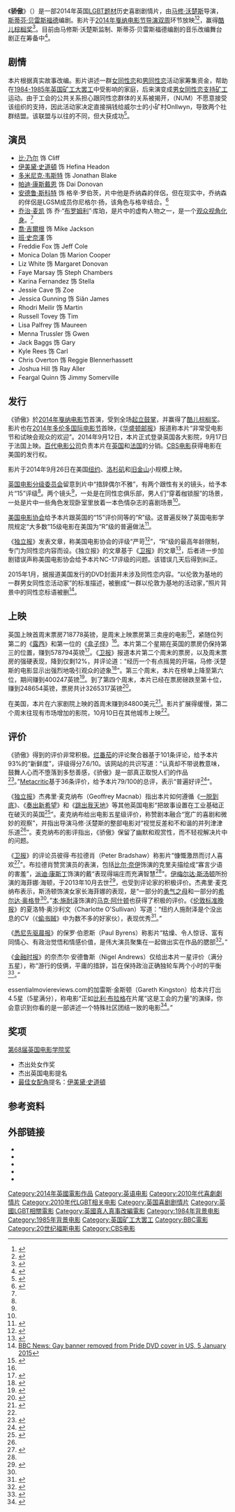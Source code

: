 {{noteTA
|T=zh-cn:骄傲 (电影);zh-tw:驕傲大聯盟;zh-hk:大愛．同行
|G1=Show
|G2=Movie
|1=zh-cn:骄傲;zh-tw:驕傲大聯盟;zh-hk:大愛．同行
}}
{{Infobox film
| name           = 骄傲
| original_name  = {{lang|en|Pride}}
| image          = Pride poster.jpg
| alt            = 
| caption        = 英国发行海报
| director       = [[马修·沃楚斯|马修·沃楚斯]]
| producer       = 大卫·利文斯通
| writer         = [[斯蒂芬·贝雷斯福德|斯蒂芬·贝雷斯福德]]
| starring       = [[比·乃尔|比·乃尔]]<br />[[伊美黛·史道顿|伊美黛·史道顿]]<br />[[多米尼克·韦斯特|多米尼克·韦斯特]]<br>[[派迪·奥斯丁|派迪·奥斯丁]]<br>[[安德鲁·斯科特|安德鲁·斯科特]]<br>[[乔治·麦凯_(演员)|乔治·麦凯]]<br>[[约瑟夫·吉尔甘|约瑟夫·吉尔甘]]<br>[[本·施耐泽|本·施耐泽]]
| music          = 克里斯托弗·南丁格尔
| cinematography = Tat Radcliffe
| editing        = 梅兰妮·奥利弗
| studio         = [[BBC电影|BBC电影]]<br />Calamity Films
| distributor    = [[Pathé|Pathé]]
| released       = {{Film date|df=y|2014|05|23|[[2014年戛纳电影节|戛纳电影节]]|2014|09|12|{{UK}}}}
| runtime        = 120分钟<!--Theatrical runtime: 120:00--><ref>{{BBFC title|AFF315098|Pride}}</ref>
| country        = {{UK}}
| language       = 英语
| budget         = 
| gross          = $147万美元<ref name="BoxOfficeMojo">{{mojo title|pride2014|Pride}}</ref>
| tw_name        = 驕傲大聯盟
| hk_name        = 大愛．同行
| cn_name        = 骄傲
}}

《'''骄傲'''》（{{lang-en|'''''Pride'''''}}）是一部2014年英国[[LGBT相关电影列表|LGBT题材]]历史喜剧剧情片，由[[马修·沃楚斯|马修·沃楚斯]]导演，[[斯蒂芬·贝雷斯福德|斯蒂芬·贝雷斯福德]]编剧。影片于[[2014年戛纳电影节|2014年戛纳电影节]][[导演双周|导演双周]]环节放映<ref name="Cannes2014">{{cite web|last=Goodfellow|first=Melanie|title=Cannes Directors' Fortnight 2014 lineup unveiled|date=22 April 2014|work=Screendaily|publisher=Screen International|url=http://www.screendaily.com/festivals/cannes/cannes-directors-fortnight-2014-lineup-unveiled/5070844.article|accessdate=2015-02-10|archive-date=2019-05-29|archive-url=https://web.archive.org/web/20190529214603/https://www.screendaily.com/festivals/cannes/cannes-directors-fortnight-2014-lineup-unveiled/5070844.article|dead-url=no}}</ref><ref name="BFI">{{cite web|title=British film talent gathers for Cannes send-off|date=9 May 2014|work=英国电影学院|url=http://www.bfi.org.uk/news-opinion/news-bfi/features/pictures-brit-talent-gathers-cannes-send-off}}</ref>，赢得[[酷儿棕榈奖|酷儿棕榈奖]]<ref>{{cite web|language=fr|title=Festival de Cannes: la "Queer Palm" décernée à "Pride" du Britannique Matthew Warchus|date=23 May 2014|work=Le Soir|url=http://www.lesoir.be/553101/article/actualite/fil-info/fil-info-culture/2014-05-23/festival-cannes-queer-palm-decernee-pride-du-britannique-matthew-w/|accessdate=2015-02-10|archive-date=2014-05-24|archive-url=https://web.archive.org/web/20140524012649/http://www.lesoir.be/553101/article/actualite/fil-info/fil-info-culture/2014-05-23/festival-cannes-queer-palm-decernee-pride-du-britannique-matthew-w|dead-url=no}}</ref>。目前由马修斯·沃楚斯监制、斯蒂芬·贝雷斯福德编剧的音乐改编舞台剧正在筹备中<ref>{{cite web|last=Mitford|first=Oliver|title=Blockbuster British film Pride could become a stage musical|date=9 October 2014|work=Best of Theatre|url=https://www.bestoftheatre.co.uk/blog/post/pride-musical}}</ref>。

== 剧情 ==
本片根据真实故事改编。影片讲述一群[[女同性恋|女同性恋]]和[[男同性恋|男同性恋]]活动家筹集资金，帮助在[[1984-1985年英国矿工大罢工|1984-1985年英国矿工大罢工]]中受影响的家庭，后来演变成[[男女同性恋支持矿工|男女同性恋支持矿工]]运动。由于工会的公共关系担心跟同性恋群体的关系被揭开，{{le|英国全国矿工联合会|National Union of Mineworkers (Great Britain)}}（NUM）不愿意接受该组织的支持，因此活动家决定直接捐钱给威尔士的小矿村Onllwyn，导致两个社群结盟。该联盟与以往的不同，但大获成功<ref name="indiewire">{{cite web|last=Knegt|first=Peter|title=Here's The First Image From Matthew Marchus's 'Pride,' Which Will Close Directors' Fortnight at Cannes|date=22 April 2014|work=Indiewire|url=http://blogs.indiewire.com/bent/heres-the-first-image-from-matthew-marchuss-pride-which-will-close-directors-fortnight-at-cannes-20140422|access-date=2015-02-10|archive-url=https://web.archive.org/web/20141006135935/http://blogs.indiewire.com/bent/heres-the-first-image-from-matthew-marchuss-pride-which-will-close-directors-fortnight-at-cannes-20140422|archive-date=2014-10-06|dead-url=yes}}</ref>。

== 演员 ==
{{div col begin}}
* [[比·乃尔|比·乃尔]] 饰 Cliff
* [[伊美黛·史道頓|伊美黛·史道頓]] 饰 Hefina Headon
* [[多米尼克·韦斯特|多米尼克·韦斯特]] 饰 Jonathan Blake
* [[帕迪·康斯戴恩|帕迪·康斯戴恩]] 饰 Dai Donovan
* [[安德鲁·斯科特|安德鲁·斯科特]] 饰 格辛·罗伯茨，片中他是乔纳森的伴侶，但在现实中，乔纳森的伴侶是LGSM成员你尼格尔·扬，该角色与格辛结合。<ref name="Kellaway">{{cite news|last=Kellaway|first=Kate|authorlink=Kate Kellaway|title=When miners and gay activists united: the real story of the film Pride|work=[[卫报|卫报]]|date=31 August 2014|url=http://www.theguardian.com/film/2014/aug/31/pride-film-gay-activists-miners-strike-interview|accessdate=2015-02-10|archive-date=2015-12-21|archive-url=https://web.archive.org/web/20151221120300/http://www.theguardian.com/film/2014/aug/31/pride-film-gay-activists-miners-strike-interview|dead-url=no}}</ref>
* [[乔治·麦凯_(演员)|乔治·麦凯]] 饰 乔·“[[布罗姆利区|布罗姆利]]”·库珀，是片中的虚构人物之一，是一个[[观众视角化身|观众视角化身]]。<ref name="Kellaway" />
* [[喬·吉爾根|喬·吉爾根]] 饰 Mike Jackson
* [[班·史奈澤|班·史奈澤]] 饰 {{link-en|馬克·艾希頓|Mark Ashton}}
* Freddie Fox 饰 Jeff Cole
* Monica Dolan 饰 Marion Cooper
* Liz White 饰 Margaret Donovan
* Faye Marsay 饰 Steph Chambers
* Karina Fernandez 饰 Stella
* Jessie Cave 饰 Zoe
* Jessica Gunning 饰 Siân James
* Rhodri Meilir 饰 Martin
* Russell Tovey 饰 Tim
* Lisa Palfrey 饰 Maureen
* Menna Trussler 饰 Gwen
* Jack Baggs 饰 Gary
* Kyle Rees 饰 Carl
* Chris Overton 饰 Reggie Blennerhassett
* Joshua Hill 饰 Ray Aller
* Feargal Quinn 饰 Jimmy Somerville
{{div col end}}

== 发行 ==
《骄傲》於[[2014年戛纳电影节|2014年戛纳电影节]]首演，受到全场[[起立鼓掌|起立鼓掌]]，并赢得了[[酷儿棕榈奖|酷儿棕榈奖]]。影片也在[[2014年多伦多国际电影节|2014年多伦多国际电影节]]首映，《[[华盛顿邮报|华盛顿邮报]]》报道称本片“非常受电影节和试映会观众的欢迎”。2014年9月12日，本片正式登录英国各大影院，9月17日于法国上映。[[百代电影公司|百代电影公司]]负责本片在[[英国|英国]]和[[法国|法国]]的分销。[[CBS电影|CBS电影]]获得电影在美国的发行权。

影片于2014年9月26日在美国[[纽约|纽约]]、[[洛杉矶|洛杉矶]]和[[旧金山|旧金山]]小规模上映。

[[英国电影分级委员会|英国电影分级委员会]]留意到片中“措辞偶尔不雅”，有两个跟性有关的镜头，给予本片“15”评级<ref name="Independent ratings" />。两个镜头<ref name="Independent ratings" />，一处是在同性恋俱乐部，男人们“穿着枷锁服”的场景，一处是片中一些角色发现卧室里放着一本色情杂志的喜剧场景<ref name="Independent ratings" />。

[[美国电影协会|美国电影协会]]给予本片跟英国的“15”评价同等的“R”级。这普遍反映了英国电影学院规定“大多数”15级电影在美国为“R”级的普遍做法<ref>{{cite web|last1=Brooke|first1=Michael|title=The US Ratings System|url=http://www.screenonline.org.uk/film/id/594087/|website=BFI Screenonline|accessdate=15 January 2015}}</ref>。

《[[独立报|独立报]]》发表文章，称美国电影协会的评级“严苛<ref name="Independent ratings">{{cite news|last=Burrell|first=Ian|title=Pride: Are US film censors pandering to homophobia?|work=[[The_Independent|The Independent]]|publisher=Independent Print Limited|date=30 September 2014|accessdate=3 October 2014|url=http://www.independent.co.uk/arts-entertainment/films/features/pride-are-censors-pandering-to-homophobia-9765935.html}}</ref>”，“R”级的最高年龄限制，专门为同性恋内容而设。《独立报》的文章基于《[[卫报|卫报]]》的文章<ref name="Guardian ratings">{{cite news|last=Child|first=Ben|title=US censors accused of homophobia over restrictive Pride rating|work=[[The_Guardian|The Guardian]]|publisher=Guardian Media Group|date=2 October 2014|accessdate=3 October 2014|url=http://www.theguardian.com/film/2014/oct/02/pride-us-censors-accused-of-homophobia}}</ref>，后者进一步加剧错误声称美国电影协会给予本片NC-17评级的问题。该错误几天后得到纠正。

2015年1月，据报道美国发行的DVD封面并未涉及同性恋内容。“以伦敦为基地的一群男女同性恋活动家”的标准描述，被删成“一群以伦敦为基地的活动家，”照片背景中的同性恋标语被删<ref>[http://www.bbc.co.uk/news/entertainment-arts-30679455 BBC News: Gay banner removed from Pride DVD cover in US, 5 January 2015]</ref>。

== 上映 ==
英国上映首周末票房718778英镑，是周末上映票房第三卖座的电影<ref name="Opening weekend">{{cite web|last=Fletcher|first=Harry|title=The Boxtrolls knocks Sex Tape off UK box office top spot|work=[[Digital_Spy|Digital Spy]]|publisher=digitalspy.com|date=16 September 2014|accessdate=16 September 2014|url=http://www.digitalspy.co.uk/movies/news/a597062/the-boxtrolls-knocks-sex-tape-off-uk-box-office-top-spot.html}}</ref>，紧随位列第二的《[[露西|露西]]》和第一位的《[[盒子怪|盒子怪]]》<ref name="Opening weekend" />。本片第二个星期在英国的票房仍保持第三的位置，赚到578794英镑<ref name="Second weekend">{{cite web|last=Reynolds|first=Simon|authorlink=Simon Reynolds|title=The Boxtrolls spends second weekend at top of UK box office|work=[[Digital_Spy|Digital Spy]]|publisher=digitalspy.com|date=23 September 2014|accessdate=23 September 2014|url=http://www.digitalspy.co.uk/movies/news/a598611/the-boxtrolls-spends-second-weekend-at-top-of-uk-box-office.html}}</ref>。《[[卫报|卫报]]》报道本片第二个周末的票房，以及周末票房的强硬表现，降到仅剩12%，并评论道：“经历一个有点摇晃的开端，马修·沃楚斯的电影显示出强烈地吸引观众的迹象<ref name="Guardian box office">{{cite news|last=Gant|first=Charles|title=Could The Riot Club be too posh to push at the UK box office|work=[[卫报|卫报]]|publisher=Guardian Media Group|date=23 September 2014|accessdate=29 September 2014|url=http://www.theguardian.com/film/filmblog/2014/sep/23/the-riot-club-posh-uk-box-office-boxtrolls}}</ref>”。第三个周末，本片在榜单上降至第六位，期间赚到400247英镑<ref name="Guardian box office 2">{{cite news|last=Gant|first=Charles|title=Billy Elliot Live skips past The Equalizer to top UK box office|work=[[The_Guardian|The Guardian]]|publisher=[[Guardian_Media_Group|Guardian Media Group]]|date=30 September 2014|accessdate=30 September 2014|url=http://www.theguardian.com/film/filmblog/2014/sep/30/billy-elliot-live-beats-the-equalizer-at-uk-film-box-office}}</ref>。到了第四个周末，本片已经在票房磅跌至第十位，赚到248654英镑，票房共计3265317英镑<ref name="Guardian box office 3">{{cite news|last=Gant|first=Charles|title=Gone Girl finds gold and Dracula Untold sucks bucks at the UK box office|work=[[卫报|卫报]]|publisher=Guardian Media Group|date=7 October 2014|accessdate=7 October 2014|url=http://www.theguardian.com/film/2014/oct/07/gone-girl-dracula-untold-uk-box-office-charts}}</ref>。

在美国，本片在六家剧院上映的首周末赚到84800美元<ref name="US box office">{{cite news|last=Brooks|first=Brian|title='Skeleton Twins' Robust In Specialty Box-Office Expansion; 'Pride' Solid In Debut|work=Deadline|date=28 September 2014|accessdate=29 September 2014|url=http://deadline.com/2014/09/skeleton-twins-robust-in-specialty-box-office-expansion-pride-solid-in-debut-842628/}}</ref>。影片扩展得缓慢，第二个周末往现有市场增加的影院，10月10日在其他城市上映<ref name="US box office" />。

== 评价 ==
《骄傲》得到的评价非常积极。[[烂番茄|烂番茄]]的评论聚合器基于101条评论，给予本片93%的“新鲜度”，评级得分7.6/10。该网站的共识写道：“认真却不带说教意味，鼓舞人心而不堕落到多愁善感，《骄傲》是一部真正取悦人们的作品<ref>{{Rotten Tomatoes|pride_2014|骄傲}}</ref>。”[[Metacritic|Metacritic]]基于36条评价，给予本片79/100的总评，表示“普遍好评<ref>{{metacritic film|pride-2014|骄傲}}</ref>”。

《[[独立报|独立报]]》杰弗里·麦克纳布（Geoffrey Macnab）指出本片如何遵循《[[一脱到底|一脱到底]]》、《[[奏出新希望|奏出新希望]]》和《[[跳出我天地|跳出我天地]]》等其他英国电影“把故事设置在工业基础正在破灭的英国<ref name="Independent">{{cite news|last=Macnab|first=Geoffrey|title=Pride, film review: Two tribes and plenty of nostalgia in this feelgood hit|work=[[独立报|独立报]]|publisher=Independent Print Limited|date=12 September 2014|accessdate=14 September 2014|url=http://www.independent.co.uk/arts-entertainment/films/reviews/pride-film-review-two-tribes-and-plenty-of-nostalgia-in-this-feelgood-hit-9727720.html}}</ref>”。麦克纳布给出电影五星级评价，称赞剧本融合“宽广的喜剧和微妙的观察”，并指出导演马修·沃楚斯的整部电影对“视觉反差和不和谐的并列津津乐道<ref name="Independent" />”。麦克纳布的影评指出，《骄傲》保留了幽默和观赏性，而不轻视解决片中的问题。

《[[卫报|卫报]]》的评论员彼得·布拉德肖（Peter Bradshaw）称影片“慷慨激昂而讨人喜欢<ref name="Bradshaw">{{cite news|last=Bradshaw|first=Peter|authorlink=Peter Bradshaw|title=Pride review – when gay activists struck a deal with miners|work=[[卫报|卫报]]|publisher=Guardian Media Group|date=11 September 2014|accessdate=14 September 2014|url=http://www.theguardian.com/film/2014/sep/11/pride-film-review-miners-strike-gay-people-1984}}</ref>”。布拉德肖赞赏演员的表演，包括[[比尔·奈伊|比尔·奈伊]]饰演的克里夫描绘成“寡言少语的害羞”，[[派迪·康斯丁|派迪·康斯丁]]饰演的戴“表现得端庄而充满智慧<ref name="Bradshaw" />”。[[伊梅尔达·斯汤顿|伊梅尔达·斯汤顿]]所扮演的海菲娜·海顿，于2013年10月去世<ref name="South Wales Evening Post">{{cite news|last=Moses-Lloyd|first=Rachel|title=Screen star Imelda Staunton to immortalise miners' supporter, Hefina Headon, in film about strike|work=[[南威尔士晚报|南威尔士晚报]]|date=17 October 2013|accessdate=14 September 2014|url=http://www.southwales-eveningpost.co.uk/Screen-star-Imelda-Staunton-immortalise-miners/story-19950199-detail/story.html}}</ref>，也受到评论家的积极评价。杰弗里·麦克纳布表示，斯汤顿饰演女家长海菲娜的表现，是“一部分的[[勇气之母|勇气之母]]和一部分的[[希尔达·奥格登|希尔达·奥格登]]<ref name="Independent" />。”[[本·施耐泽|本·施耐泽]]饰演的[[马克·阿什顿|马克·阿什顿]]也获得了积极的评价。《[[伦敦标准晚报|伦敦标准晚报]]》的夏洛特·奥沙利文（Charlotte O'Sullivan）写道：“纽约人施耐泽是个没出息的CV（《[[偷书贼_(电影)|偷书贼]]》中为数不多的好家伙），表现优秀<ref name="ES">{{cite news|last=O'Sullivan|first=Charlotte|title=Pride - film review: 'Bill Nighy and Imelda Staunton escape national treasure status to show us something new'|work=[[伦敦标准晚报|伦敦标准晚报]]|date=12 September 2014|accessdate=14 September 2014|url=http://www.standard.co.uk/goingout/film/pride--film-review-bill-nighy-and-imelda-staunton-escape-national-treasure-status-and-show-us-something-new-9728351.html}}</ref>。”

《[[悉尼先驱晨报|悉尼先驱晨报]]》的保罗·伯恩斯（Paul Byrens）称影片“枯燥、令人惊讶、富有同情心、有政治觉悟和情感价值，是伟大演员聚集在一起做出实在作品的腮部<ref name=Byrnes>{{cite news|last1=Byrnes|first1=Paul|title=Pride review: Gays add flair in feel-good miners-strike flick |url=http://www.smh.com.au/entertainment/movies/pride-review-gays-add-flair-in-feelgood-minersstrike-flick-20141029-11cy2s.html|accessdate=8 December 2014|work=[[悉尼先驱晨报|悉尼先驱晨报]]|date=29 October 2014}}</ref>。”

《[[金融时报_(英国)|金融时报]]》的奈杰尔·安德鲁斯（Nigel Andrews）仅给出本片一星评价（满分五星），称“游行的伎俩，平庸的措辞，旨在保持政治正确独轮车两个小时的平衡<ref>{{cite news|last=Andrews|first=Nigel|authorlink=Nigel Andrews|title=Pride - film review: Schmaltz and piety abound as gay rights activists join forces with striking miners|work=[[金融时报_(英国)|金融时报]]|date=11 September 2014|url=http://www.ft.com/cms/s/0/aa2140b6-39a0-11e4-83c4-00144feabdc0.html}}</ref>。”

essentialmoviereviews.com的加雷斯·金斯顿（Gareth Kingston）给本片打出4.5星（5星满分），称电影“正如[[比利·布拉格|比利·布拉格]]在片尾“这是工会的力量”的演绎，你会意识到你看的是一部讲述一个特殊社区团结一致的电影<ref name=Kingston>{{cite news|last1=Kingston|first1=Gareth|title=Pride review: Pride - Stirring|url=http://www.essentialmoviereviews.com/#!Pride-stirring/c15vr/F95EB5C4-A7F5-4159-9C17-78D73D83E81E|accessdate=1 January 2015|work=essentialmoviereviews.com|date=1 January 2015|archive-url=https://web.archive.org/web/20150101222801/http://www.essentialmoviereviews.com/#!Pride-stirring/c15vr/F95EB5C4-A7F5-4159-9C17-78D73D83E81E|archive-date=2015-01-01|dead-url=yes}}</ref>。”

== 奖项 ==
;[[第68届英国电影学院奖|第68届英国电影学院奖]]
*杰出处女作奖
*杰出英国电影提名
*[[英國電影學院獎最佳女配角|最佳女配角]]提名：[[伊美黛·史道頓|伊美黛·史道頓]]

== 参考资料 ==
{{reflist|2}}

== 外部链接 ==
* {{IMDb title|3169706|骄傲}}
* {{mojo title|pride2014|骄傲}}
* {{Rotten Tomatoes|pride_2014|骄傲}}
* {{metacritic film|pride-2014|骄傲}}
* {{douban}}
{{英國獨立電影獎最佳獨立英國影片}}
[[Category:2014年英國電影作品|Category:2014年英國電影作品]]
[[Category:英语电影|Category:英语电影]]
[[Category:2010年代喜劇劇情片|Category:2010年代喜劇劇情片]]
[[Category:2010年代LGBT相关电影|Category:2010年代LGBT相关电影]]
[[Category:英国喜剧剧情片|Category:英国喜剧剧情片]]
[[Category:英國LGBT相關電影|Category:英國LGBT相關電影]]
[[Category:英國真人真事改編電影|Category:英國真人真事改編電影]]
[[Category:1984年背景电影|Category:1984年背景电影]]
[[Category:1985年背景电影|Category:1985年背景电影]]
[[Category:英国矿工大罢工|Category:英国矿工大罢工]]
[[Category:BBC電影|Category:BBC電影]]
[[Category:20世纪福斯电影|Category:20世纪福斯电影]]
[[Category:CBS电影|Category:CBS电影]]
